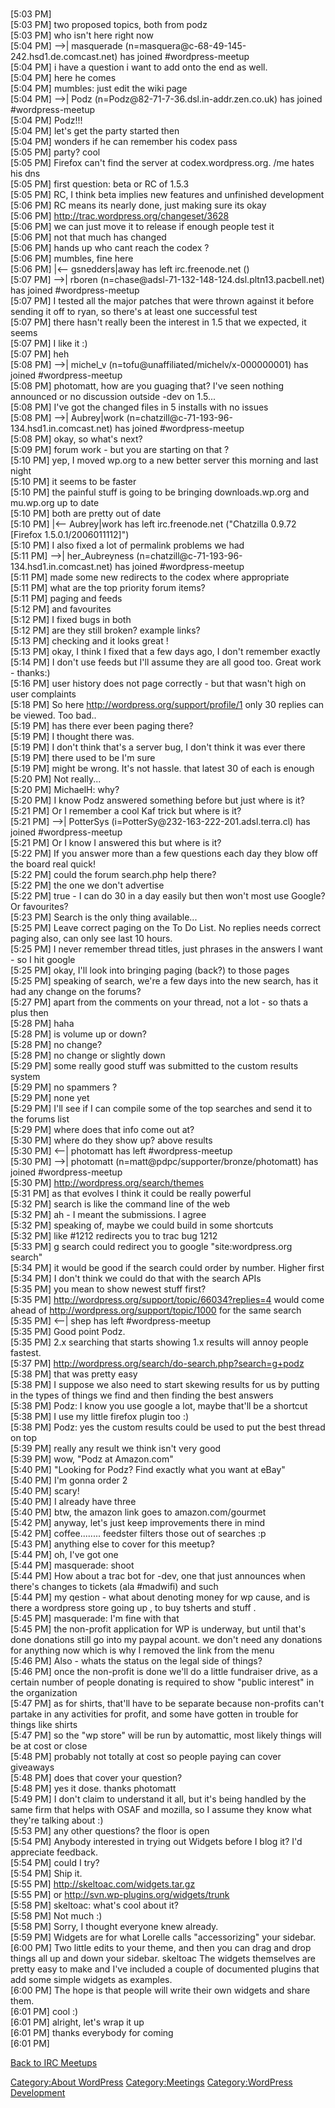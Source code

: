 <br />[5:03 PM] <photomatt> <meetup>
<br />[5:03 PM] <photomatt> two proposed topics, both from podz
<br />[5:03 PM] <photomatt> who isn't here right now
<br />[5:04 PM] -->| masquerade (n=masquera@c-68-49-145-242.hsd1.de.comcast.net) has joined #wordpress-meetup
<br />[5:04 PM] <mumbles> i have a question i want to add onto the end as well.
<br />[5:04 PM] <shep> here he comes
<br />[5:04 PM] <photomatt> mumbles: just edit the wiki page
<br />[5:04 PM] -->| Podz (n=Podz@82-71-7-36.dsl.in-addr.zen.co.uk) has joined #wordpress-meetup
<br />[5:04 PM] <photomatt> Podz!!!
<br />[5:04 PM] <photomatt> let's get the party started then
<br />[5:04 PM] <mumbles> wonders if he can remember his codex pass
<br />[5:05 PM] <Podz> party? cool
<br />[5:05 PM] <mumbles> Firefox can't find the server at codex.wordpress.org. /me hates his dns
<br />[5:05 PM] <photomatt> first question: beta or RC of 1.5.3
<br />[5:05 PM] <masquerade> RC, I think beta implies new features and unfinished development
<br />[5:06 PM] <masquerade> RC means its nearly done, just making sure its okay
<br />[5:06 PM] <photomatt> http://trac.wordpress.org/changeset/3628
<br />[5:06 PM] <photomatt> we can just move it to release if enough people test it
<br />[5:06 PM] <photomatt> not that much has changed
<br />[5:06 PM] <mumbles> hands up who cant reach the codex ?
<br />[5:06 PM] <masquerade> mumbles, fine here
<br />[5:06 PM] |<-- gsnedders|away has left irc.freenode.net ()
<br />[5:07 PM] -->| rboren (n=chase@adsl-71-132-148-124.dsl.pltn13.pacbell.net) has joined #wordpress-meetup
<br />[5:07 PM] <masquerade> I tested all the major patches that were thrown against it before sending it off to ryan, so there's at least one successful test
<br />[5:07 PM] <photomatt> there hasn't really been the interest in 1.5 that we expected, it seems
<br />[5:07 PM] <Podz> I like it :)
<br />[5:07 PM] <shep> heh
<br />[5:08 PM] -->| michel_v (n=tofu@unaffiliated/michelv/x-000000001) has joined #wordpress-meetup
<br />[5:08 PM] <masquerade> photomatt, how are you guaging that? I've seen nothing announced or no discussion outside -dev on 1.5...
<br />[5:08 PM] <Podz> I've got the changed files in 5 installs with no issues
<br />[5:08 PM] -->| Aubrey|work (n=chatzill@c-71-193-96-134.hsd1.in.comcast.net) has joined #wordpress-meetup
<br />[5:08 PM] <photomatt> okay, so what's next?
<br />[5:09 PM] <Podz> forum work - but you are starting on that ?
<br />[5:10 PM] <photomatt> yep, I moved wp.org to a new better server this morning and last night
<br />[5:10 PM] <photomatt> it seems to be faster
<br />[5:10 PM] <photomatt> the painful stuff is going to be bringing downloads.wp.org and mu.wp.org up to date
<br />[5:10 PM] <photomatt> both are pretty out of date
<br />[5:10 PM] |<-- Aubrey|work has left irc.freenode.net ("Chatzilla 0.9.72 [Firefox 1.5.0.1/2006011112]")
<br />[5:10 PM] <photomatt> I also fixed a lot of permalink problems we had
<br />[5:11 PM] -->| her_Aubreyness (n=chatzill@c-71-193-96-134.hsd1.in.comcast.net) has joined #wordpress-meetup
<br />[5:11 PM] <photomatt> made some new redirects to the codex where appropriate
<br />[5:11 PM] <photomatt> what are the top priority forum items?
<br />[5:11 PM] <Podz> paging and feeds
<br />[5:12 PM] <Podz> and favourites
<br />[5:12 PM] <photomatt> I fixed bugs in both
<br />[5:12 PM] <photomatt> are they still broken? example links?
<br />[5:13 PM] <Podz> checking and it looks great !
<br />[5:13 PM] <photomatt> okay, I think I fixed that a few days ago, I don't remember exactly
<br />[5:14 PM] <Podz> I don't use feeds but I'll assume they are all good too. Great work - thanks:)
<br />[5:16 PM] <Podz> user history does not page correctly - but that wasn't high on user complaints
<br />[5:18 PM] <MichaelH> So here http://wordpress.org/support/profile/1 only 30 replies can be viewed.  Too bad..
<br />[5:19 PM] <photomatt> has there ever been paging there?
<br />[5:19 PM] <MichaelH> I thought there was.
<br />[5:19 PM] <photomatt> I don't think that's a server bug, I don't think it was ever there
<br />[5:19 PM] <Podz> there used to be I'm sure
<br />[5:19 PM] <Podz> might be wrong. It's not hassle. that latest 30 of each is enough
<br />[5:20 PM] <MichaelH> Not really...
<br />[5:20 PM] <photomatt> MichaelH: why?
<br />[5:20 PM] <MichaelH> I know Podz answered something before but just where is it?
<br />[5:21 PM] <MichaelH> Or I remember a cool Kaf trick but where is it?
<br />[5:21 PM] -->| PotterSys (i=PotterSy@232-163-222-201.adsl.terra.cl) has joined #wordpress-meetup
<br />[5:21 PM] <MichaelH> Or I know I answered this but where is it?
<br />[5:22 PM] <MichaelH> If you answer more than a few questions each day they blow off the board real quick!
<br />[5:22 PM] <photomatt> could the forum search.php help there?
<br />[5:22 PM] <photomatt> the one we don't advertise
<br />[5:22 PM] <Podz> true - I can do 30 in a day easily but then won't most use Google? Or favourites?
<br />[5:23 PM] <MichaelH> Search is the only thing available...
<br />[5:25 PM] <MichaelH> Leave correct paging on the To Do List.  No replies needs correct paging also, can only see last 10 hours.  
<br />[5:25 PM] <Podz> I never remember thread titles, just phrases in the answers I want - so I hit google
<br />[5:25 PM] <photomatt> okay, I'll look into bringing paging (back?) to those pages
<br />[5:25 PM] <photomatt> speaking of search, we're a few days into the new search, has it had any change on the forums?
<br />[5:27 PM] <Podz> apart from the comments on your thread, not a lot - so thats a plus then
<br />[5:28 PM] <photomatt> haha
<br />[5:28 PM] <photomatt> is volume up or down?
<br />[5:28 PM] <photomatt> no change?
<br />[5:28 PM] <Podz> no change or slightly down
<br />[5:29 PM] <photomatt> some really good stuff was submitted to the custom results system
<br />[5:29 PM] <Podz> no spammers ? 
<br />[5:29 PM] <photomatt> none yet
<br />[5:29 PM] <photomatt> I'll see if I can compile some of the top searches and send it to the forums list
<br />[5:29 PM] <Podz> where does that info come out at?
<br />[5:30 PM] <photomatt> where do they show up? above results
<br />[5:30 PM] <--| photomatt has left #wordpress-meetup
<br />[5:30 PM] -->| photomatt (n=matt@pdpc/supporter/bronze/photomatt) has joined #wordpress-meetup
<br />[5:30 PM] <photomatt> http://wordpress.org/search/themes
<br />[5:31 PM] <photomatt> as that evolves I think it could be really powerful
<br />[5:32 PM] <photomatt> search is like the command line of the web
<br />[5:32 PM] <Podz> ah - I meant the submissions. I agree 
<br />[5:32 PM] <photomatt> speaking of, maybe we could build in some shortcuts
<br />[5:32 PM] <photomatt> like #1212 redirects you to trac bug 1212
<br />[5:33 PM] <photomatt> g search could redirect you to google "site:wordpress.org search"
<br />[5:34 PM] <Podz> it would be good if the search could order by number. Higher first
<br />[5:34 PM] <photomatt> I don't think we could do that with the search APIs
<br />[5:35 PM] <photomatt> you mean to show newest stuff first?
<br />[5:35 PM] <Podz> http://wordpress.org/support/topic/66034?replies=4      would come ahead of http://wordpress.org/support/topic/1000 for the same search
<br />[5:35 PM] <--| shep has left #wordpress-meetup
<br />[5:35 PM] <MichaelH> Good point Podz.
<br />[5:35 PM] <Podz> 2.x searching that starts showing 1.x results will annoy people fastest.
<br />[5:37 PM] <photomatt> http://wordpress.org/search/do-search.php?search=g+podz
<br />[5:38 PM] <photomatt> that was pretty easy
<br />[5:38 PM] <Podz> I suppose we also need to start skewing results for us by putting in the types of things we find and then finding the best answers
<br />[5:38 PM] <photomatt> Podz: I know you use google a lot, maybe that'll be a shortcut
<br />[5:38 PM] <Podz> I use my little firefox plugin too :)
<br />[5:38 PM] <photomatt> Podz: yes the custom results could be used to put the best thread on top
<br />[5:39 PM] <photomatt> really any result we think isn't very good
<br />[5:39 PM] <photomatt> wow, "Podz at Amazon.com"
<br />[5:40 PM] <photomatt> "Looking for Podz? Find exactly what you want at eBay"
<br />[5:40 PM] <photomatt> I'm gonna order 2
<br />[5:40 PM] <Podz> scary!
<br />[5:40 PM] <masquerade> I already have three
<br />[5:40 PM] <photomatt> btw, the amazon link goes to amazon.com/gourmet
<br />[5:42 PM] <photomatt> anyway, let's just keep improvements there in mind
<br />[5:42 PM] <Podz> coffee........ feedster filters those out of searches :p
<br />[5:43 PM] <photomatt> anything else to cover for this meetup?
<br />[5:44 PM] <masquerade> oh, I've got one
<br />[5:44 PM] <photomatt> masquerade: shoot
<br />[5:44 PM] <masquerade> How about a trac bot for -dev, one that just announces when there's changes to tickets (ala #madwifi) and such
<br />[5:44 PM] <mumbles> my qestion - what about denoting money for wp cause, and is there a wordpress store going up , to buy tsherts and stuff .
<br />[5:45 PM] <photomatt> masquerade: I'm fine with that
<br />[5:45 PM] <photomatt> the non-profit application for WP is underway, but until that's done donations still go into my paypal acount. we don't need any donations for anything now which is why I removed the link from the menu
<br />[5:46 PM] <mumbles> Also - whats the status on the legal side of things?
<br />[5:46 PM] <photomatt> once the non-profit is done we'll do a little fundraiser drive, as a certain number of people donating is required to show "public interest" in the organization
<br />[5:47 PM] <photomatt> as for shirts, that'll have to be separate because non-profits can't partake in any activities for profit, and some have gotten in trouble for things like shirts
<br />[5:47 PM] <photomatt> so the "wp store" will be run by automattic, most likely things will be at cost or close
<br />[5:48 PM] <photomatt> probably not totally at cost so people paying can cover giveaways
<br />[5:48 PM] <photomatt> does that cover your question?
<br />[5:48 PM] <mumbles> yes it dose. thanks photomatt
<br />[5:49 PM] <photomatt> I don't claim to understand it all, but it's being handled by the same firm that helps with OSAF and mozilla, so I assume they know what they're talking about :)
<br />[5:53 PM] <photomatt> any other questions? the floor is open
<br />[5:54 PM] <skeltoac> Anybody interested in trying out Widgets before I blog it? I'd appreciate feedback.
<br />[5:54 PM] <PotterSys> could I try?
<br />[5:54 PM] <rboren> Ship it.
<br />[5:55 PM] <skeltoac> http://skeltoac.com/widgets.tar.gz
<br />[5:55 PM] <skeltoac> or http://svn.wp-plugins.org/widgets/trunk
<br />[5:58 PM] <photomatt> skeltoac: what's cool about it?
<br />[5:58 PM] <skeltoac> Not much :)
<br />[5:58 PM] <skeltoac> Sorry, I thought everyone knew already.
<br />[5:59 PM] <skeltoac> Widgets are for what Lorelle calls "accessorizing" your sidebar.
<br />[6:00 PM] <skeltoac> Two little edits to your theme, and then you can drag and drop things all up and down your sidebar.
skeltoac  The widgets themselves are pretty easy to make and I've included a couple of documented plugins that add some simple widgets as examples.
<br />[6:00 PM] <skeltoac> The hope is that people will write their own widgets and share them.
<br />[6:01 PM] <photomatt> cool :)
<br />[6:01 PM] <photomatt> alright, let's wrap it up
<br />[6:01 PM] <photomatt> thanks everybody for coming
<br />[6:01 PM] <photomatt> </meetup>

{{Meetup}}

[[IRC Meetups|Back to IRC Meetups]]

[[Category:About WordPress]]
[[Category:Meetings]]
[[Category:WordPress Development]]